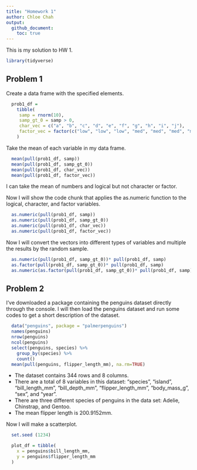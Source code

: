 ```yaml
---
title: "Homework 1"
author: Chloe Chah
output: 
  github_document:
    toc: true
---
```


This is my solution to HW 1. 

```r
library(tidyverse)
```


## Problem 1

Create a data frame with the specified elements. 

```r
  prob1_df =
    tibble(
     samp = rnorm(10),
     samp_gt_0 = samp > 0, 
     char_vec = c("a", "b", "c", "d", "e", "f", "g", "h", "i", "j"),
     factor_vec = factor(c("low", "low", "low", "med", "med", "med", "med",      "high", "high", "high"))
    )
```

Take the mean of each variable in my data frame. 

```r
  mean(pull(prob1_df, samp))
  mean(pull(prob1_df, samp_gt_0))
  mean(pull(prob1_df, char_vec))
  mean(pull(prob1_df, factor_vec))
```

I can take the mean of numbers and logical but not character or factor. 

Now I will show the code chunk that applies the as.numeric function to the logical, character, and factor variables.

```r
  as.numeric(pull(prob1_df, samp))
  as.numeric(pull(prob1_df, samp_gt_0))
  as.numeric(pull(prob1_df, char_vec))
  as.numeric(pull(prob1_df, factor_vec))
```

Now I will convert the vectors into different types of variables and multiple the results by the random sample. 

```r
  as.numeric(pull(prob1_df, samp_gt_0))* pull(prob1_df, samp)
  as.factor(pull(prob1_df, samp_gt_0))* pull(prob1_df, samp)
  as.numeric(as.factor(pull(prob1_df, samp_gt_0))* pull(prob1_df, samp))
```

## Problem 2

I've downloaded a package containing the penguins dataset directly through the console. I will then load the penguins dataset and run some codes to get a short description of the dataset. 

```r
  data("penguins", package = "palmerpenguins")
  names(penguins)
  nrow(penguins)
  ncol(penguins)
  select(penguins, species) %>%
    group_by(species) %>%
    count()
  mean(pull(penguins, flipper_length_mm), na.rm=TRUE)
```

* The dataset contains 344 rows and 8 columns.
* There are a total of 8 variables in this dataset: "species", "island", "bill_length_mm", "bill_depth_mm", "flipper_length_mm", "body_mass_g", "sex", and "year". 
* There are three different species of penguins in the data set: Adelie, Chinstrap, and Gentoo. 
* The mean flipper length is 200.9152mm. 

Now I will make a scatterplot. 

```r
  
  set.seed (1234)

  plot_df = tibble(
    x = penguins$bill_length_mm, 
    y = penguins$flipper_length_mm
  )
  
```



